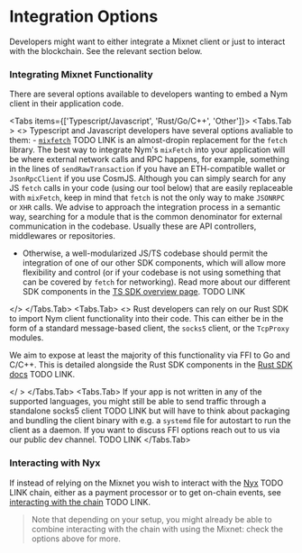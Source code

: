 
# Integration Options
Developers might want to either integrate a Mixnet client or just to interact with the blockchain. See the relevant section below.

### Integrating Mixnet Functionality
There are several options available to developers wanting to embed a Nym client in their application code.

<Tabs items={['Typescript/Javascript', 'Rust/Go/C++', 'Other']}>
  <Tabs.Tab >
    <>
  Typescript and Javascript developers have several options avaliable to them:
    - [`mixfetch`]() TODO LINK is an almost-dropin replacement for the `fetch` library. The best way to integrate Nym's `mixFetch` into your application will be where external network calls and RPC happens, for example, something in the lines of `sendRawTransaction` if you have an ETH-compatible wallet or `JsonRpcClient` if you use CosmJS. Although you can simply search for any JS `fetch` calls in your code (using our tool below) that are easily replaceable with `mixFetch`, keep in mind that `fetch` is not the only way to make `JSONRPC` or `XHR` calls. We advise to approach the integration process in a semantic way, searching for a module that is the common denominator for external communication in the codebase. Usually these are API controllers, middlewares or repositories.

  <GitHubRepoSearch />

  - Otherwise, a well-modularized JS/TS codebase should permit the integration of one of our other SDK components, which will allow more flexibility and control (or if your codebase is not using something that can be covered by `fetch` for networking). Read more about our different SDK components in the [TS SDK overview page](). TODO LINK

  </>
  </Tabs.Tab>
  <Tabs.Tab>
  <>
  Rust developers can rely on our Rust SDK to import Nym client functionality into their code. This can either be in the form of a standard message-based client, the `socks5` client, or the `TcpProxy` modules.

  We aim to expose at least the majority of this functionality via FFI to Go and C/C++. This is detailed alongside the Rust SDK components in the [Rust SDK docs]() TODO LINK.

  </ >
  </Tabs.Tab>
  <Tabs.Tab> If your app is not written in any of the supported languages, you might still be able to send traffic through a standalone socks5 client TODO LINK but will have to think about packaging and bundling the client binary with e.g. a `systemd` file for autostart to run the client as a daemon. If you want to discuss FFI options reach out to us via our public dev channel. TODO LINK </Tabs.Tab>
</Tabs>

### Interacting with Nyx

If instead of relying on the Mixnet you wish to interact with the [Nyx]() TODO LINK chain, either as a payment processor or to get on-chain events, see [interacting with the chain]() TODO LINK.

> Note that depending on your setup, you might already be able to combine interacting with the chain with using the Mixnet: check the options above for more.
